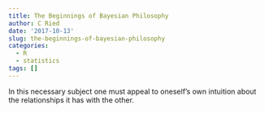 ```yaml
---
title: The Beginnings of Bayesian Philosophy
author: C Ried
date: '2017-10-13'
slug: the-beginnings-of-bayesian-philosophy
categories:
  - R
  - statistics
tags: []
---
```


In this necessary subject one must appeal to oneself's own intuition about the relationships it has with the other. 